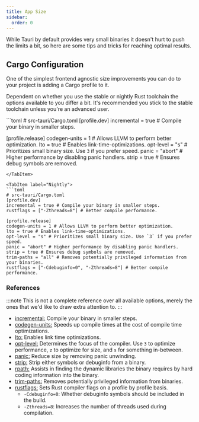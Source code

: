 ```yaml
---
title: App Size
sidebar:
  order: 0
---
```



While Tauri by default provides very small binaries it doesn't hurt to push the limits a bit, so here are some tips and tricks for reaching optimal results.

## Cargo Configuration

One of the simplest frontend agnostic size improvements you can do to your project is adding a Cargo profile to it.

Dependent on whether you use the stable or nightly Rust toolchain the options available to you differ a bit. It's recommended you stick to the stable toolchain unless you're an advanced user.

<Tabs>
<TabItem label="Stable">
```toml
# src-tauri/Cargo.toml
[profile.dev]
incremental = true # Compile your binary in smaller steps.

[profile.release]
codegen-units = 1 # Allows LLVM to perform better optimization.
lto = true # Enables link-time-optimizations.
opt-level = "s" # Prioritizes small binary size. Use `3` if you prefer speed.
panic = "abort" # Higher performance by disabling panic handlers.
strip = true # Ensures debug symbols are removed.

````
</TabItem>

<TabItem label="Nightly">
```toml
# src-tauri/Cargo.toml
[profile.dev]
incremental = true # Compile your binary in smaller steps.
rustflags = ["-Zthreads=8"] # Better compile performance.

[profile.release]
codegen-units = 1 # Allows LLVM to perform better optimization.
lto = true # Enables link-time-optimizations.
opt-level = "s" # Prioritizes small binary size. Use `3` if you prefer speed.
panic = "abort" # Higher performance by disabling panic handlers.
strip = true # Ensures debug symbols are removed.
trim-paths = "all" # Removes potentially privileged information from your binaries.
rustflags = ["-Cdebuginfo=0", "-Zthreads=8"] # Better compile performance.
````

</TabItem>
</Tabs>

### References

:::note
This is not a complete reference over all available options, merely the ones that we'd like to draw extra attention to.
:::

- [incremental:](https://doc.rust-lang.org/cargo/reference/profiles.html#incremental) Compile your binary in smaller steps.
- [codegen-units:](https://doc.rust-lang.org/cargo/reference/profiles.html#codegen-units) Speeds up compile times at the cost of compile time optimizations.
- [lto:](https://doc.rust-lang.org/cargo/reference/profiles.html#lto) Enables link time optimizations.
- [opt-level:](https://doc.rust-lang.org/cargo/reference/profiles.html#opt-level) Determines the focus of the compiler. Use `3` to optimize performance, `z` to optimize for size, and `s` for something in-between.
- [panic:](https://doc.rust-lang.org/cargo/reference/profiles.html#panic) Reduce size by removing panic unwinding.
- [strip:](https://doc.rust-lang.org/cargo/reference/profiles.html#strip) Strip either symbols or debuginfo from a binary.
- [rpath:](https://doc.rust-lang.org/cargo/reference/profiles.html#rpath) Assists in finding the dynamic libraries the binary requires by hard coding information into the binary.
- [trim-paths:](https://rust-lang.github.io/rfcs/3127-trim-paths.html) Removes potentially privileged information from binaries.
- [rustflags:](https://doc.rust-lang.org/nightly/cargo/reference/unstable.html#profile-rustflags-option) Sets Rust compiler flags on a profile by profile basis.
  - `-Cdebuginfo=0`: Whether debuginfo symbols should be included in the build.
  - `-Zthreads=8`: Increases the number of threads used during compilation.
